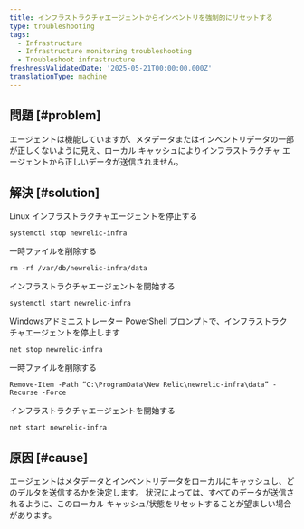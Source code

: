 ```yaml
---
title: インフラストラクチャエージェントからインベントリを強制的にリセットする
type: troubleshooting
tags:
  - Infrastructure
  - Infrastructure monitoring troubleshooting
  - Troubleshoot infrastructure
freshnessValidatedDate: '2025-05-21T00:00:00.000Z'
translationType: machine
---
```


## 問題 [#problem]

エージェントは機能していますが、メタデータまたはインベントリデータの一部が正しくないように見え、ローカル キャッシュによりインフラストラクチャ エージェントから正しいデータが送信されません。

## 解決 [#solution]

Linux インフラストラクチャエージェントを停止する

```
systemctl stop newrelic-infra
```

一時ファイルを削除する

```
rm -rf /var/db/newrelic-infra/data
```

インフラストラクチャエージェントを開始する

```
systemctl start newrelic-infra
```

Windowsアドミニストレーター PowerShell プロンプトで、インフラストラクチャエージェントを停止します

```
net stop newrelic-infra
```

一時ファイルを削除する

```
Remove-Item -Path “C:\ProgramData\New Relic\newrelic-infra\data” -Recurse -Force
```

インフラストラクチャエージェントを開始する

```
net start newrelic-infra
```

## 原因 [#cause]

エージェントはメタデータとインベントリデータをローカルにキャッシュし、どのデルタを送信するかを決定します。 状況によっては、すべてのデータが送信されるように、このローカル キャッシュ/状態をリセットすることが望ましい場合があります。